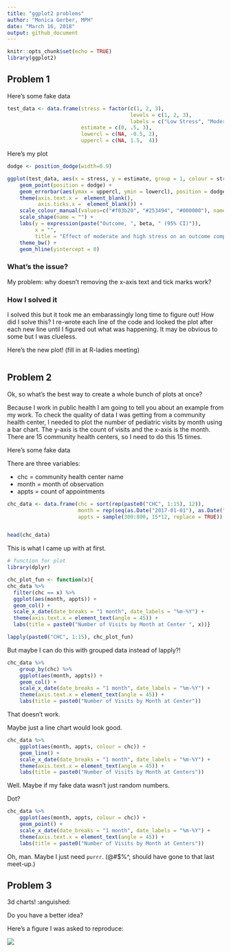 ```yaml
---
title: "ggplot2 problems"
author: "Monica Gerber, MPH"
date: "March 16, 2018"
output: github_document
---
```


```r
knitr::opts_chunk$set(echo = TRUE)
library(ggplot2)
```

## Problem 1

Here's some fake data

```r
test_data <- data.frame(stress = factor(c(1, 2, 3),
                                        levels = c(1, 2, 3),
                                        labels = c("Low Stress", "Moderate Stress", "High Stress")),
                        estimate = c(0, .5, 3),
                        lowercl = c(NA, -0.5, 2),
                        uppercl = c(NA, 1.5,  4))
```

Here's my plot

```r

dodge <- position_dodge(width=0.9)

ggplot(test_data, aes(x = stress, y = estimate, group = 1, colour = stress, shape = stress)) +
    geom_point(position = dodge) +
    geom_errorbar(aes(ymax = uppercl, ymin = lowercl), position = dodge, width = 0.08, size = 1) +
    theme(axis.text.x =  element_blank(),
          axis.ticks.x =  element_blank()) +
    scale_colour_manual(values=c("#f03b20", "#253494", "#000000"), name="") +
    scale_shape(name = "") +
    labs(y = expression(paste("Outcome, ", beta, " (95% CI)")),
         x = "",
         title = "Effect of moderate and high stress on an outcome compared to low stress") +
    theme_bw() +
    geom_hline(yintercept = 0)

```

### What's the issue?

My problem: why doesn't removing the x-axis text and tick marks work?

### How I solved it 

I solved this but it took me an embarassingly long time to figure out! How did I solve this? I re-wrote each line of the code and looked the plot after each new line until I figured out what was happening. It may be obvious to some but I was clueless.

Here's the new plot! (fill in at R-ladies meeting)

```r

```


## Problem 2

Ok, so what's the best way to create a whole bunch of plots at once?  

Because I work in public health I am going to tell you about an example from my work. To check the quality of data I was getting from a community health center, I needed to plot the number of pediatric visits by month using a bar chart. The y-axis is the count of visits and the x-axis is the month. There are 15 community health centers, so I need to do this 15 times.

Here's some fake data

There are three variables:

* chc = community health center name
* month = month of observation
* appts = count of appointments

```r

chc_data <- data.frame(chc = sort(rep(paste0("CHC", 1:15), 12)),
                       month = rep(seq(as.Date("2017-01-01"), as.Date("2017-12-31"), by="month"), 15),
                       appts = sample(300:800, 15*12, replace = TRUE))


head(chc_data)

```


This is what I came up with at first.

```r
# function for plot
library(dplyr)

chc_plot_fun <- function(x){
chc_data %>%
  filter(chc == x) %>%
  ggplot(aes(month, appts)) +
  geom_col() +
  scale_x_date(date_breaks = "1 month", date_labels = "%m-%Y") +
  theme(axis.text.x = element_text(angle = 45)) +
  labs(title = paste0("Number of Visits by Month at Center ", x))}

lapply(paste0("CHC", 1:15), chc_plot_fun)

```


But maybe I can do this with grouped data instead of lapply?!

```r

chc_data %>%
    group_by(chc) %>%
    ggplot(aes(month, appts)) +
    geom_col() +
    scale_x_date(date_breaks = "1 month", date_labels = "%m-%Y") +
    theme(axis.text.x = element_text(angle = 45)) +
    labs(title = paste0("Number of Visits by Month at Center"))

```

That doesn't work.

Maybe just a line chart would look good.

```r
chc_data %>%
    ggplot(aes(month, appts, colour = chc)) +
    geom_line() +
    scale_x_date(date_breaks = "1 month", date_labels = "%m-%Y") +
    theme(axis.text.x = element_text(angle = 45)) +
    labs(title = paste0("Number of Visits by Month at Centers"))
```

Well.
Maybe if my fake data wasn't just random numbers.


Dot?

```r
chc_data %>%
    ggplot(aes(month, appts, colour = chc)) +
    geom_point() +
    scale_x_date(date_breaks = "1 month", date_labels = "%m-%Y") +
    theme(axis.text.x = element_text(angle = 45)) +
    labs(title = paste0("Number of Visits by Month at Centers"))
```

Oh, man. Maybe I just need `purrr`. (@#$%^, should have gone to that last meet-up.)


## Problem 3

3d charts! :anguished:

Do you have a better idea?

Here's a figure I was asked to reproduce:

![](images/3d-figure.png)

